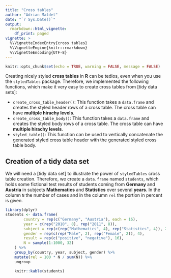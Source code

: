 ```yaml
---
title: "Cross tables"
author: "Adrian Maldet"
date: "`r Sys.Date()`"
output: 
  rmarkdown::html_vignette:
    df_print: paged
vignette: >
  %\VignetteIndexEntry{cross tables}
  %\VignetteEngine{knitr::rmarkdown}
  %\VignetteEncoding{UTF-8}
---
```


```r
knitr::opts_chunk$set(echo = TRUE, warning = FALSE, message = FALSE)
```

Creating nicely styled **cross tables** in **R** can be tedios, even when you
use the `styledTables` package. Therefore, we implemented the following functions,
which make it very easy to create cross tables from [tidy data sets]:

-   `create_cross_table_header()`: 
    This function takes a `data.frame` and creates the styled header rows of a
    cross table. The cross table can have **multiple hirachy levels**.
-   `create_cross_table_body()`: 
    This function takes a `data.frame` and creates the styled body rows of a
    cross table. The cross table can have **multiple hirachy levels**.
-   `styled_table()`: 
    This function can be used to vertically concatenate the generated styled cross table header 
    with the generated styled cross table body.
  
## Creation of a tidy data set
We will need a [tidy data set] to illustrate the power of `styledTables` cross table creation.
Therefore, we create a `data.frame` named `students`, which holds some fictional test results
of students coming from **Germany** and **Austria** in subjects **Mathematics** and **Statistics** over several **years**. 
In the column `N` the number of cases and in the column `rel` the portion in percent is given.

```r
library(dplyr)
students <- data.frame(
        country = rep(c("Germany", "Austria"), each = 16),
        year = c(rep("2010", 8), rep("2011", 8)),
        subject = rep(c(rep("Mathematics", 4), rep("Statistics", 4)), 2),
        gender = rep(c(rep("Male", 2), rep("Female", 2)), 4),
        result = rep(c("positive", "negative"), 16),
        N = sample(1:1000, 32)
    ) %>%
    group_by(country, year, subject, gender) %>%
    mutate(rel = 100 * N / sum(N)) %>%
    ungroup
```
```r
    knitr::kable(students)
```



[tidy data]: https://cran.r-project.org/web/packages/tidyr/vignettes/tidy-data.html
